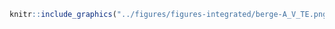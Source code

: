 <!-- #### Intégrité des berges - Artificielle - Vive - Très endommagée {-} -->


<!-- -------------------------------------------------- -->

```r
knitr::include_graphics("../figures/figures-integrated/berge-A_V_TE.png")
```

<br>
